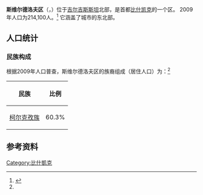 {{Infobox settlement
|name                   = 斯维尔德洛夫区
|settlement_type        = 区
|official_name          = 
|other_name             = 
|native_name            = Свердлов району
|image_skyline          = 
|imagesize              = 
|image_caption          = 
|image_flag             = 
|flag_size              = 
|image_seal             = 
|seal_size              = 
|image_shield           = 
|shield_size            =
|image_blank_emblem              =
|blank_emblem_size          =
|image_map              = 
|mapsize                = 
|map_caption            = 
|pushpin_map            = Kyrgyzstan
|pushpin_label_position = 
|subdivision_type       = [[世界政區索引|国家]]
|subdivision_name       = [[吉尔吉斯斯坦|吉尔吉斯斯坦]]
|subdivision_type1      = [[吉尔吉斯斯坦行政区划|市]]
|subdivision_name1      = [[比什凯克|比什凯克]]
|seat_type              = 
|seat                   = 
|government_type        =
|leader_title           = 
|leader_name            = 
|established_title      = 
|established_date       = 
|area_footnotes         = 
|area_total_km2             = 
|area_land_km2              = 
|area_water_km2             = 
|population_as_of       = 2009年
|population_footnotes   = <ref name=stat/> 
|population_note        = 
|population_total       = 214100
|population_density_km2     = auto
|population_density_sq_mi = 
|timezone               = 
|utc_offset             = 
|timezone_DST           = 
|coordinates = {{coord|42|53|N|74|38|E|type:adm2nd|display=it}}
|utc_offset_DST         = 
|elevation_footnotes    =  
|elevation_m              = 
|elevation_ft           = 
|postal_code_type       =  
|postal_code            =
|area_code              = 
|website                = 
|footnotes              = 
}}

'''斯维尔德洛夫区'''（{{lang-ky|Свердлов району}}，{{lang-ru|Свердловский район}}）位于[[吉尔吉斯斯坦|吉尔吉斯斯坦]]北部，是首都[[比什凯克|比什凯克]]的一个区。 2009年人口为214,100人。<ref name="stat">{{cite web |url=http://212.42.101.100:8088/nacstat/sites/default/files/%D0%B3%D0%BE%D1%80%D0%BE%D0%B4%20%D0%91%D0%B8%D1%88%D0%BA%D0%B5%D0%BA.pdf |title=2009 population census of the Kyrgyz Republic: Bishkek City |accessdate=2017-02-01 |deadurl=yes |archiveurl=https://web.archive.org/web/20120321015617/http://212.42.101.100:8088/nacstat/sites/default/files/%D0%B3%D0%BE%D1%80%D0%BE%D0%B4%20%D0%91%D0%B8%D1%88%D0%BA%D0%B5%D0%BA.pdf |archivedate=2012年3月21日 }}</ref> 它涵盖了城市的东北部。

==人口统计==

{{Historical populations
|title       = 斯维尔德洛夫区历史人口
|type        = 
|align       = 
|width       = 
|state       = 
|shading     = 
|percentages = 
|1970|102280
|1979|132575
|1989|179018
|1999|204485
|2009|214100
|footnote= 来源：<ref name=stat /> 
}}

===民族构成===
根据2009年人口普查，斯维尔德洛夫区的族裔组成（居住人口）为：<ref name=stat />

{| class="wikitable sortable" border="1" style="text-align:right; font-size:95%;"
|-
! 民族 !! 比例
|-
|align="left"| [[柯尔克孜族|柯尔克孜族]] || 60.3%</tr>
|align="left"| [[俄羅斯人|俄羅斯人]] || 24.7%</tr>
|align="left"| [[维吾尔族|维吾尔族]] || 3.9%</tr>
|align="left"| [[乌孜别克族|乌孜别克族]] || 2.0%</tr>
|align="left"| [[鞑靼人|鞑靼人]] || 1.9%</tr>
|align="left"| [[朝鲜族|朝鲜族]] || 1.3%</tr>
|align="left"| [[哈薩克族|哈薩克族]] || 1.2%</tr>
|align="left"| [[乌克兰族|乌克兰族]] || 1.0%</tr>
|align="left"| [[东干族|东干族]] || 0.7%</tr>
|align="left"| 其他民族 || 3.6%</tr>
|}

== 参考资料 ==
{{reflist}}

{{吉尔吉斯斯坦的区}}


[[Category:比什凱克|Category:比什凱克]]